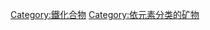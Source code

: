 {{Commonscat|Iron minerals}}

[[Category:鐵化合物|Category:鐵化合物]]
[[Category:依元素分类的矿物|Category:依元素分类的矿物]]